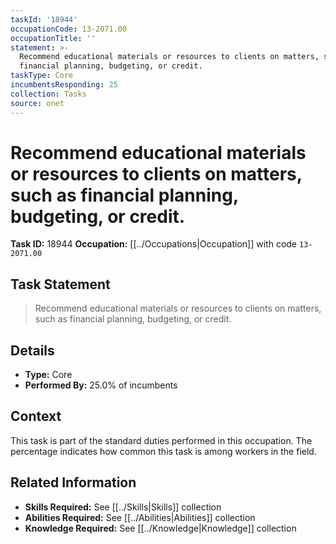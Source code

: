 ```yaml
---
taskId: '18944'
occupationCode: 13-2071.00
occupationTitle: ''
statement: >-
  Recommend educational materials or resources to clients on matters, such as
  financial planning, budgeting, or credit.
taskType: Core
incumbentsResponding: 25
collection: Tasks
source: onet
---
```

# Recommend educational materials or resources to clients on matters, such as financial planning, budgeting, or credit.

**Task ID:** 18944
**Occupation:** [[../Occupations|Occupation]] with code `13-2071.00`

## Task Statement

> Recommend educational materials or resources to clients on matters, such as financial planning, budgeting, or credit.

## Details

- **Type:** Core
- **Performed By:** 25.0% of incumbents

## Context

This task is part of the standard duties performed in this occupation. The percentage indicates how common this task is among workers in the field.

## Related Information

- **Skills Required:** See [[../Skills|Skills]] collection
- **Abilities Required:** See [[../Abilities|Abilities]] collection
- **Knowledge Required:** See [[../Knowledge|Knowledge]] collection
